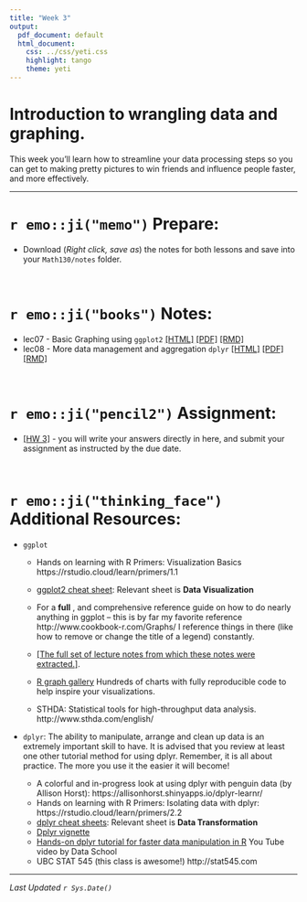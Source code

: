 ```yaml
---
title: "Week 3"
output:
  pdf_document: default
  html_document:
    css: ../css/yeti.css
    highlight: tango
    theme: yeti
---
```


# Introduction to wrangling data and graphing.

This week you'll learn how to streamline your data processing steps so you can get to making pretty pictures to win friends and influence people faster, and more effectively. 

---

# `r emo::ji("memo")` Prepare:

* Download (_Right click, save as_) the notes for both lessons and save into your `Math130/notes` folder. 

<br>

# `r emo::ji("books")` Notes:

* lec07 - Basic Graphing using `ggplot2`               [[HTML]](notes/07_plots.html)   [[PDF]](notes/07_plots.pdf)   [[RMD]](notes/07_plots_notes.Rmd)
* lec08 - More data management and aggregation `dplyr` [[HTML]](notes/08_dplyr.html)  [[PDF]](notes/08_dplyr.pdf)  [[RMD]](notes/08_dplyr_notes.Rmd) 

<br>

# `r emo::ji("pencil2")` Assignment:

* [[HW 3]](hw/hw3.Rmd) - you will write your answers directly in here, and submit your assignment as instructed by the due date. 


<br> 

# `r emo::ji("thinking_face")` Additional Resources: 

* `ggplot`
    * Hands on learning with R Primers: Visualization Basics https://rstudio.cloud/learn/primers/1.1
    * [ggplot2 cheat sheet](https://rstudio.cloud/learn/cheat-sheets): Relevant sheet is **Data Visualization**
    
    * For a **full** , and comprehensive reference guide on how to do nearly anything in ggplot -- this is by far my favorite reference http://www.cookbook-r.com/Graphs/ I reference things in there (like how to remove or change the title of a legend) constantly. 
    * [[The full set of lecture notes from which these notes were extracted.]](https://norcalbiostat.github.io/AppliedStatistics_notes/data-viz.html).
    * [R graph gallery](https://www.r-graph-gallery.com/) Hundreds of charts with fully reproducible code to help inspire your visualizations. 
    * STHDA: Statistical tools for high-throughput data analysis. http://www.sthda.com/english/

* `dplyr`: The ability to manipulate, arrange and clean up data is an extremely important skill to have. It is advised that you review at least one other tutorial method for using dplyr. Remember, it is all about practice. The more you use it the easier it will become!

    * A colorful and in-progress look at using dplyr with penguin data (by Allison Horst): https://allisonhorst.shinyapps.io/dplyr-learnr/
    * Hands on learning with R Primers: Isolating data with dplyr: https://rstudio.cloud/learn/primers/2.2
    * [dplyr cheat sheets](https://rstudio.cloud/learn/cheat-sheets): Relevant sheet is **Data Transformation**
    * [Dplyr vignette](https://cran.r-project.org/web/packages/dplyr/vignettes/dplyr.html)
    * [Hands-on dplyr tutorial for faster data manipulation in R](https://www.youtube.com/watch?v=jWjqLW-u3hc) You Tube video by Data School
    * UBC STAT 545 (this class is awesome!) http://stat545.com


---
_Last Updated `r Sys.Date()`_